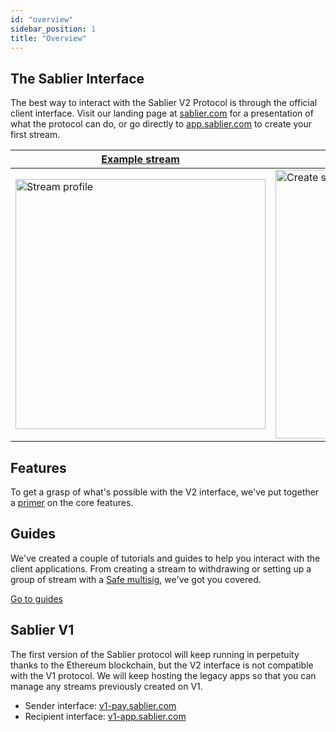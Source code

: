 ```yaml
---
id: "overview"
sidebar_position: 1
title: "Overview"
---
```


## The Sablier Interface

The best way to interact with the Sablier V2 Protocol is through the official client interface. Visit our landing page
at [sablier.com](https://sablier.com) for a presentation of what the protocol can do, or go directly to
[app.sablier.com](https://app.sablier.com) to create your first stream.

| [Example stream](http://app.sablier.com/stream/LD-5-12/)                      | [Create stream](http://app.sablier.com/gallery/)                      |
| ----------------------------------------------------------------------------- | --------------------------------------------------------------------- |
| <img alt="Stream profile" width="400" src="/screenshots/stream-profile.png"/> | <img alt="Create stream" width="430" src="/screenshots/gallery.png"/> |

## Features

To get a grasp of what's possible with the V2 interface, we've put together a [primer](/apps/features) on the core
features.

## Guides

We've created a couple of tutorials and guides to help you interact with the client applications. From creating a stream
to withdrawing or setting up a group of stream with a [Safe multisig](https://safe.global), we've got you covered.

[Go to guides](/apps/guides)

## Sablier V1

The first version of the Sablier protocol will keep running in perpetuity thanks to the Ethereum blockchain, but the V2
interface is not compatible with the V1 protocol. We will keep hosting the legacy apps so that you can manage any
streams previously created on V1.

- Sender interface: [v1-pay.sablier.com](https://v1-pay.sablier.com)
- Recipient interface: [v1-app.sablier.com](https://v1-app.sablier.com)

